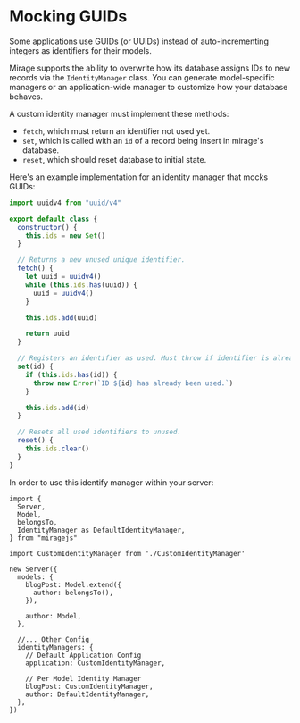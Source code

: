 # Mocking GUIDs

Some applications use GUIDs (or UUIDs) instead of auto-incrementing integers as identifiers for their models.

Mirage supports the ability to overwrite how its database assigns IDs to new records via the `IdentityManager` class. You can generate model-specific managers or an application-wide manager to customize how your database behaves.

A custom identity manager must implement these methods:

- `fetch`, which must return an identifier not used yet.
- `set`, which is called with an `id` of a record being insert in mirage's database.
- `reset`, which should reset database to initial state.

Here's an example implementation for an identity manager that mocks GUIDs:

```js
import uuidv4 from "uuid/v4"

export default class {
  constructor() {
    this.ids = new Set()
  }

  // Returns a new unused unique identifier.
  fetch() {
    let uuid = uuidv4()
    while (this.ids.has(uuid)) {
      uuid = uuidv4()
    }

    this.ids.add(uuid)

    return uuid
  }

  // Registers an identifier as used. Must throw if identifier is already used.
  set(id) {
    if (this.ids.has(id)) {
      throw new Error(`ID ${id} has already been used.`)
    }

    this.ids.add(id)
  }

  // Resets all used identifiers to unused.
  reset() {
    this.ids.clear()
  }
}
```

In order to use this identify manager within your server:

```
import { 
  Server, 
  Model, 
  belongsTo,
  IdentityManager as DefaultIdentityManager,
} from "miragejs"

import CustomIdentityManager from './CustomIdentityManager'

new Server({
  models: {
    blogPost: Model.extend({
      author: belongsTo(),
    }),

    author: Model,
  },

  //... Other Config
  identityManagers: {
    // Default Application Config
    application: CustomIdentityManager,

    // Per Model Identity Manager
    blogPost: CustomIdentityManager,
    author: DefaultIdentityManager,
  },
})
